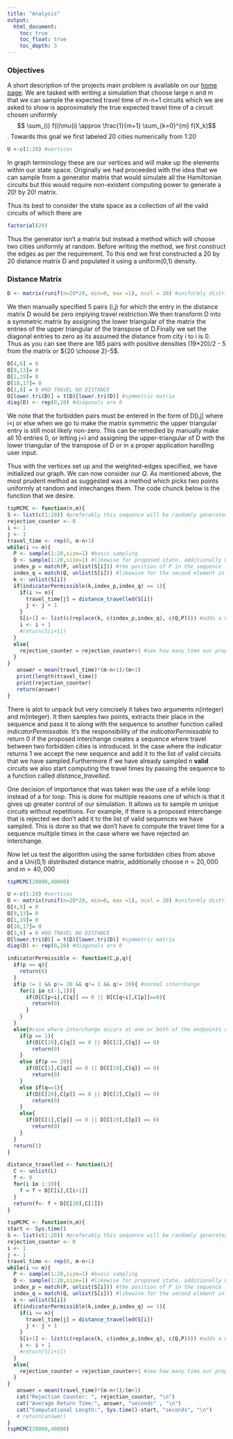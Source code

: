 ```yaml
---
title: "Analysis"
output:
  html_document:
    toc: true
    toc_float: true
    toc_depth: 3
---
```

### Objectives
A short description of the projects main problem is available on our [home page](index.html). We are
tasked with writing a simulation that choose large n and m that we can sample the expected travel 
time of m-n+1 circuits which we are asked to show is approximately the true expected travel time of a circuit
chosen uniformly $$ \sum_{i} f(i)\mu(i) \approx \frac{1}{m+1} \sum_{k=0}^{m} f(X_k)$$. 
Towards this goal we first labeled 20 cities numerically from 1:20
```r
U <-c(1:20) #vertices
```
In graph terminology these are our vertices and will make up the elements within our state space. Originally 
we had proceeded with the idea that we can sample from a generator matrix that would simulate all the Hamiltonian circuits but this would require non-existent computing power to generate a $20!$ by $20!$ matrix.

Thus its best to consider the state space as a collection of all the valid circuits of which there are 
```r
factorial(20)
```
Thus the generator isn't a matrix but instead a method which will choose two cities uniformly at random. Before writing the method, we first construct the edges as per the requirement. To this end we first constructed a $20$ by $20$ distance matrix D and populated it using a uniform(0,1) density.

### Distance Matrix
```r
D <- matrix(runif(n=20*20, min=0, max =1), ncol = 20) #uniformly distributed distance matrix
```


We then manually specified 5 pairs (i,j) for which the entry in the distance matrix D would be zero implying travel restriction.We then transform D into a symmetric matrix by assigning the lower triangular of the matrix the entries of the upper triangular of the transpose of D.Finally we set the diagonal entries to zero as its assumed the distance from city i to i is 0. Thus as you can see there are 185 pairs with positive densities (19*20)/2 - 5 from the matrix or ${20 \choose 2}-5$. 
```r
D[4,6] = 0
D[9,13]= 0
D[1,19]= 0 
D[10,17]= 0  
D[3,8] = 0 #NO TRAVEL NO DISTANCE
D[lower.tri(D)] = t(D)[lower.tri(D)] #symmetric matrix
diag(D) <- rep(0,20) #diagonals are 0
```
We note that the forbidden pairs must be entered in the form of D[i,j] where i<j or else when we go to make the matrix symmetric the upper triangular entry is still most likely non-zero. This can be remedied by manually make all 10 entries 0, or letting j<i and assigning the upper-triangular of D with the lower triangular of the transpose of D or in a proper application handling user input.

Thus with the vertices set up and the weighted-edges specified, we have initialized our graph. We can now consider our $Q$. As mentioned above, the most prudent method as suggested was a method which picks two points uniformly at random and intechanges them. The code chunck below is the function that we desire.
```r
tspMCMC <- function(n,m){
S <- list(c(1:20)) #preferably this sequence will be randomly generated and a proper circuit.
rejection_counter <- 0
i <- 1
j <- 1
travel_time <- rep(0, m-n+1)
while(i <= m){
  P <- sample(1:20,size=1) #basic sampling 
  Q <- sample(1:20,size=1) #likewise for proposed state, additionally Q <- sample(1:20,size=1, prob =D[P,]) removes need for indicatorPermissable
  index_p = match(P, unlist(S[i])) #the position of P in the sequence
  index_q = match(Q, unlist(S[i])) #likewise for the second element in the pair
  k <- unlist(S[i])
  if(indicatorPermissible(k,index_p,index_q) == 1){
    if(i >= n){
      travel_time[j] = distance_travelled(S[i])
      j <- j + 1
    }
    S[i+1] <- list(c(replace(k, c(index_p,index_q), c(Q,P)))) #adds a new sequence to S interchanging P and Q 
    i <- i + 1
    #return(S[i+1])
  }
  else{
    rejection_counter = rejection_counter+1 #see how many time our proposed transition introduced forbidden travel
  }
}
   answer = mean(travel_time)*(m-n+1)/(m+1)
   print(length(travel_time))
   print(rejection_counter)
   return(answer)
}

```
There is alot to unpack but very concisely it takes two arguments n(integer) and m(integer). It then samples two points, extracts their place in the sequence and pass it to along with the sequence to another function called *indicatorPermissable.* It's the responsibility of the *indicatorPermissable* to return 0 if the proposed interchange creates a sequence where travel between two forbidden cities is introduced. In the case where the indicator returns 1 we accept the new sequence and add it to the list of valid circuits that we have sampled.Furthermore if we have already sampled n **valid** circuits we also start computing the travel times by passing the sequence to a function called *distance_travelled*. 

One decision of importance that was taken was the use of a while loop instead of a for loop. This is done for multiple reasons one of which is that it gives up greater control of our simulation. It allows us to sample m unique circuits without repetitions. For example, if there is a proposed interchange that is rejected we don't add it to the list of valid sequences we have sampled. This is done so that we don't have to compute the travel time for a sequence multiple times in the case where we have rejected an interchange. 

Now let us test the algorithm using the same forbidden cities from above and a Uni(0,1) distributed distance matrix, additionally choose $n=20,000$ and $m=40,000$ 
```r
tspMCMC(20000,40000)

```

```r
U <-c(1:20) #vertices
D <- matrix(runif(n=20*20, min=0, max =1), ncol = 20) #uniformly distributed distance matrix
D[4,6] = 0
D[9,13]= 0
D[1,19]= 0 
D[10,17]= 0  
D[3,8] = 0 #NO TRAVEL NO DISTANCE
D[lower.tri(D)] = t(D)[lower.tri(D)] #symmetric matrix
diag(D) <- rep(0,20) #diagonals are 0

indicatorPermissible <- function(C,p,q){
  if(p == q){
    return(0)
  }
  if(p != 1 && p!= 20 && q!= 1 && q!= 20){ #normal interchange
    for(i in c(-1,1)){
      if(D[C[p+i],C[q]] == 0 || D[C[q+i],C[p]]==0){
        return(0)
      }
    }
  }
  else{#case where interchange occurs at one or both of the endpoints of sequence
    if(p == 1){
      if(D[C[20],C[q]] == 0 || D[C[2],C[q]] == 0)
        return(0)
    }
    else if(p == 20){
      if(D[C[1],C[q]] == 0 || D[C[19],C[q]] == 0)
        return(0)
    }
    else if(q==1){
      if(D[C[20],C[p]] == 0 || D[C[2],C[p]] == 0)
        return(0)
    }
    else{
      if(D[C[1],C[p]] == 0 || D[C[19],C[p]] == 0)
        return(0)
    }
  }
  return(1)
}

distance_travelled <- function(L){
  C <- unlist(L)
  f <- 0
  for(i in 1:19){
    f = f + D[C[i],C[i+1]]  
  }
  return(f<- f + D[C[20],C[1]])
}

tspMCMC <- function(n,m){
start <- Sys.time()
S <- list(c(1:20)) #preferably this sequence will be randomly generated and a proper circuit.
rejection_counter <- 0
i <- 1
j <- 1
travel_time <- rep(0, m-n+1)
while(i <= m){
  P <- sample(1:20,size=1) #basic sampling 
  Q <- sample(1:20,size=1) #likewise for proposed state, additionally Q <- sample(1:20,size=1, prob =D[P,]) removes need for indicatorPermissable
  index_p = match(P, unlist(S[i])) #the position of P in the sequence
  index_q = match(Q, unlist(S[i])) #likewise for the second element in the pair
  k <- unlist(S[i])
  if(indicatorPermissible(k,index_p,index_q) == 1){
    if(i >= n){
      travel_time[j] = distance_travelled(S[i])
      j <- j + 1
    }
    S[i+1] <- list(c(replace(k, c(index_p,index_q), c(Q,P)))) #adds a new sequence to S interchanging P and Q 
    i <- i + 1
    #return(S[i+1])
  }
  else{
    rejection_counter = rejection_counter+1 #see how many time our proposed transition introduced forbidden travel
  }
}
   answer = mean(travel_time)*(m-n+1)/(m+1)
   cat("Rejection Counter: ", rejection_counter, "\n")
   cat("Average Return Time:", answer, "seconds" , "\n")
   cat("Computational Length:", Sys.time()-start, "seconds", "\n")
   # return(answer)
}
tspMCMC(20000,40000)
```




